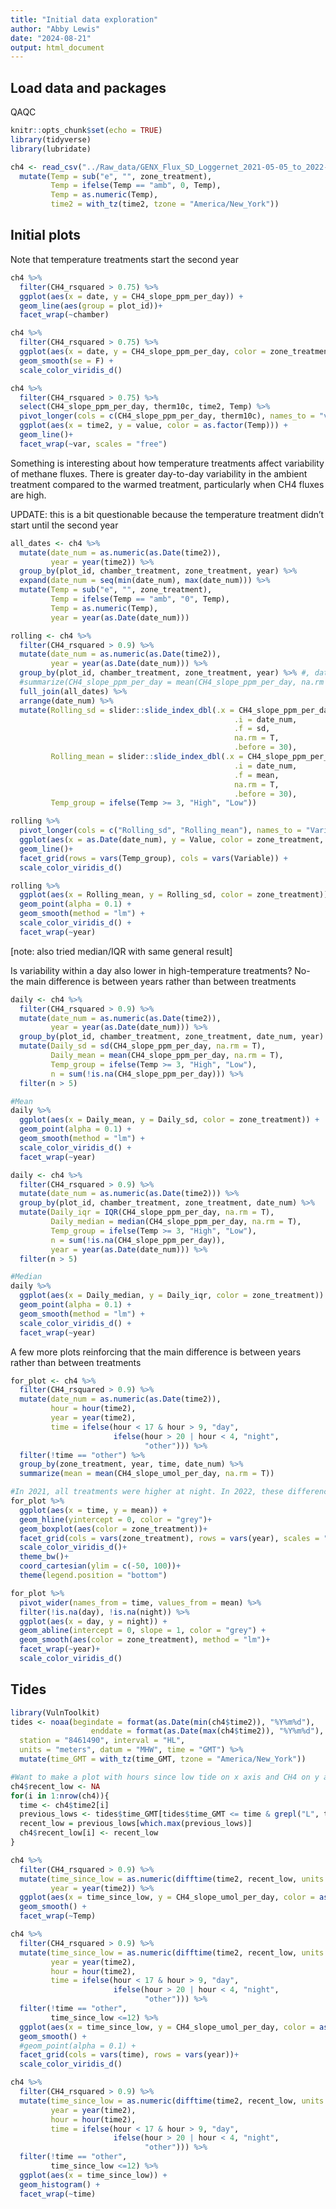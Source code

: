 ```yaml
---
title: "Initial data exploration"
author: "Abby Lewis"
date: "2024-08-21"
output: html_document
---
```


## Load data and packages

QAQC

```r
knitr::opts_chunk$set(echo = TRUE)
library(tidyverse)
library(lubridate)

ch4 <- read_csv("../Raw_data/GENX_Flux_SD_Loggernet_2021-05-05_to_2022-12-31_derived.csv", show_col_types = FALSE) %>%
  mutate(Temp = sub("e", "", zone_treatment),
         Temp = ifelse(Temp == "amb", 0, Temp),
         Temp = as.numeric(Temp),
         time2 = with_tz(time2, tzone = "America/New_York"))
```

## Initial plots

Note that temperature treatments start the second year

```r
ch4 %>%
  filter(CH4_rsquared > 0.75) %>%
  ggplot(aes(x = date, y = CH4_slope_ppm_per_day)) +
  geom_line(aes(group = plot_id))+
  facet_wrap(~chamber)

ch4 %>%
  filter(CH4_rsquared > 0.75) %>%
  ggplot(aes(x = date, y = CH4_slope_ppm_per_day, color = zone_treatment)) +
  geom_smooth(se = F) +
  scale_color_viridis_d()

ch4 %>%
  filter(CH4_rsquared > 0.75) %>%
  select(CH4_slope_ppm_per_day, therm10c, time2, Temp) %>%
  pivot_longer(cols = c(CH4_slope_ppm_per_day, therm10c), names_to = "var", values_to = "value") %>%
  ggplot(aes(x = time2, y = value, color = as.factor(Temp))) +
  geom_line()+
  facet_wrap(~var, scales = "free")
```

Something is interesting about how temperature treatments affect variability of methane fluxes. There is greater day-to-day variability in the ambient treatment compared to the warmed treatment, particularly when CH4 fluxes are high.

UPDATE: this is a bit questionable because the temperature treatment didn't start until the second year

```r
all_dates <- ch4 %>%
  mutate(date_num = as.numeric(as.Date(time2)),
         year = year(time2)) %>%
  group_by(plot_id, chamber_treatment, zone_treatment, year) %>%
  expand(date_num = seq(min(date_num), max(date_num))) %>%
  mutate(Temp = sub("e", "", zone_treatment),
         Temp = ifelse(Temp == "amb", "0", Temp),
         Temp = as.numeric(Temp),
         year = year(as.Date(date_num)))

rolling <- ch4 %>% 
  filter(CH4_rsquared > 0.9) %>%
  mutate(date_num = as.numeric(as.Date(time2)),
         year = year(as.Date(date_num))) %>%
  group_by(plot_id, chamber_treatment, zone_treatment, year) %>% #, date_num) %>%
  #summarize(CH4_slope_ppm_per_day = mean(CH4_slope_ppm_per_day, na.rm = T)) %>%
  full_join(all_dates) %>%
  arrange(date_num) %>%
  mutate(Rolling_sd = slider::slide_index_dbl(.x = CH4_slope_ppm_per_day, 
                                                  .i = date_num, 
                                                  .f = sd, 
                                                  na.rm = T,
                                                  .before = 30),
         Rolling_mean = slider::slide_index_dbl(.x = CH4_slope_ppm_per_day, 
                                                  .i = date_num, 
                                                  .f = mean, 
                                                  na.rm = T,
                                                  .before = 30),
         Temp_group = ifelse(Temp >= 3, "High", "Low")) 

rolling %>%
  pivot_longer(cols = c("Rolling_sd", "Rolling_mean"), names_to = "Variable", values_to = "Value") %>%
  ggplot(aes(x = as.Date(date_num), y = Value, color = zone_treatment, group = chamber_treatment)) +
  geom_line()+
  facet_grid(rows = vars(Temp_group), cols = vars(Variable)) +
  scale_color_viridis_d()

rolling %>%
  ggplot(aes(x = Rolling_mean, y = Rolling_sd, color = zone_treatment)) +
  geom_point(alpha = 0.1) +
  geom_smooth(method = "lm") +
  scale_color_viridis_d() +
  facet_wrap(~year)
```

[note: also tried median/IQR with same general result]

Is variability within a day also lower in high-temperature treatments? No- the main difference is between years rather than between treatments

```r
daily <- ch4 %>% 
  filter(CH4_rsquared > 0.9) %>%
  mutate(date_num = as.numeric(as.Date(time2)),
         year = year(as.Date(date_num))) %>%
  group_by(plot_id, chamber_treatment, zone_treatment, date_num, year) %>%
  mutate(Daily_sd = sd(CH4_slope_ppm_per_day, na.rm = T),
         Daily_mean = mean(CH4_slope_ppm_per_day, na.rm = T),
         Temp_group = ifelse(Temp >= 3, "High", "Low"),
         n = sum(!is.na(CH4_slope_ppm_per_day))) %>%
  filter(n > 5)

#Mean
daily %>%
  ggplot(aes(x = Daily_mean, y = Daily_sd, color = zone_treatment)) +
  geom_point(alpha = 0.1) +
  geom_smooth(method = "lm") +
  scale_color_viridis_d() +
  facet_wrap(~year)

daily <- ch4 %>% 
  filter(CH4_rsquared > 0.9) %>%
  mutate(date_num = as.numeric(as.Date(time2))) %>%
  group_by(plot_id, chamber_treatment, zone_treatment, date_num) %>%
  mutate(Daily_iqr = IQR(CH4_slope_ppm_per_day, na.rm = T),
         Daily_median = median(CH4_slope_ppm_per_day, na.rm = T),
         Temp_group = ifelse(Temp >= 3, "High", "Low"),
         n = sum(!is.na(CH4_slope_ppm_per_day)),
         year = year(as.Date(date_num))) %>%
  filter(n > 5)

#Median
daily %>%
  ggplot(aes(x = Daily_median, y = Daily_iqr, color = zone_treatment)) +
  geom_point(alpha = 0.1) +
  geom_smooth(method = "lm") +
  scale_color_viridis_d() +
  facet_wrap(~year)
```

A few more plots reinforcing that the main difference is between years rather than between treatments

```r
for_plot <- ch4 %>% 
  filter(CH4_rsquared > 0.9) %>%
  mutate(date_num = as.numeric(as.Date(time2)),
         hour = hour(time2),
         year = year(time2),
         time = ifelse(hour < 17 & hour > 9, "day",
                       ifelse(hour > 20 | hour < 4, "night", 
                              "other"))) %>%
  filter(!time == "other") %>%
  group_by(zone_treatment, year, time, date_num) %>%
  summarize(mean = mean(CH4_slope_umol_per_day, na.rm = T)) 

#In 2021, all treatments were higher at night. In 2022, these differences are gone. No clear indication that treatment influences the magnitude of variability within a day
for_plot %>%
  ggplot(aes(x = time, y = mean)) +
  geom_hline(yintercept = 0, color = "grey")+
  geom_boxplot(aes(color = zone_treatment))+
  facet_grid(cols = vars(zone_treatment), rows = vars(year), scales = "free") +
  scale_color_viridis_d()+
  theme_bw()+
  coord_cartesian(ylim = c(-50, 100))+
  theme(legend.position = "bottom")

for_plot %>%
  pivot_wider(names_from = time, values_from = mean) %>%
  filter(!is.na(day), !is.na(night)) %>%
  ggplot(aes(x = day, y = night)) +
  geom_abline(intercept = 0, slope = 1, color = "grey") +
  geom_smooth(aes(color = zone_treatment), method = "lm")+
  facet_wrap(~year)+
  scale_color_viridis_d()
```

## Tides

```r
library(VulnToolkit)
tides <- noaa(begindate = format(as.Date(min(ch4$time2)), "%Y%m%d"), 
                  enddate = format(as.Date(max(ch4$time2)), "%Y%m%d"), 
  station = "8461490", interval = "HL", 
  units = "meters", datum = "MHW", time = "GMT") %>%
  mutate(time_GMT = with_tz(time_GMT, tzone = "America/New_York"))

#Want to make a plot with hours since low tide on x axis and CH4 on y axis
ch4$recent_low <- NA
for(i in 1:nrow(ch4)){
  time <- ch4$time2[i]
  previous_lows <- tides$time_GMT[tides$time_GMT <= time & grepl("L", tides$tide)]
  recent_low = previous_lows[which.max(previous_lows)]
  ch4$recent_low[i] <- recent_low
}

ch4 %>%
  filter(CH4_rsquared > 0.9) %>%
  mutate(time_since_low = as.numeric(difftime(time2, recent_low, units = "hours")),
         year = year(time2)) %>%
  ggplot(aes(x = time_since_low, y = CH4_slope_umol_per_day, color = as.factor(year))) +
  geom_smooth() +
  facet_wrap(~Temp)

ch4 %>%
  filter(CH4_rsquared > 0.9) %>%
  mutate(time_since_low = as.numeric(difftime(time2, recent_low, units = "hours")),
         year = year(time2),
         hour = hour(time2),
         time = ifelse(hour < 17 & hour > 9, "day",
                       ifelse(hour > 20 | hour < 4, "night", 
                              "other"))) %>%
  filter(!time == "other",
         time_since_low <=12) %>%
  ggplot(aes(x = time_since_low, y = CH4_slope_umol_per_day, color = as.factor(zone_treatment), lty = time)) +
  geom_smooth() +
  #geom_point(alpha = 0.1) +
  facet_grid(cols = vars(time), rows = vars(year))+
  scale_color_viridis_d()

ch4 %>%
  filter(CH4_rsquared > 0.9) %>%
  mutate(time_since_low = as.numeric(difftime(time2, recent_low, units = "hours")),
         year = year(time2),
         hour = hour(time2),
         time = ifelse(hour < 17 & hour > 9, "day",
                       ifelse(hour > 20 | hour < 4, "night", 
                              "other"))) %>%
  filter(!time == "other",
         time_since_low <=12) %>%
  ggplot(aes(x = time_since_low)) +
  geom_histogram() +
  facet_wrap(~time)
```
